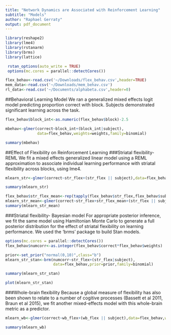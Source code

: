 ```yaml
---
title: "Network Dynamics are Associated with Reinforcement Learning"
subtitle: "Models"
author: "Raphael Gerraty"
output: pdf_document
---
```



```r
library(reshape2)
library(lme4)
library(rstanarm)
library(brms)
library(lattice)

 rstan_options(auto_write = TRUE)
 options(mc.cores = parallel::detectCores())

flex_behav<-read.csv('~/Downloads/flex_behav.csv',header=TRUE)
mem_data<-read.csv('~/Downloads/mem_behav.csv')
rl_data<-read.csv('~/Documents/alphabeta.csv',header=0)
```

##Behavioral Learning Model
We ran a generalized mixed effects logit model predicting proportion correct with block. Subjects demonstrated significant learning across the task.  

```r

flex_behav$block_int<-as.numeric(flex_behav$block)-2.5

mbehav<-glmer(correct~block_int+(block_int|subject),
              data=flex_behav,weights=weights,family=binomial)

summary(mbehav)
```

##Effect of Flexibility on Reinforcement Learning
###Striatal flexibility- REML
We fit a mixed effects generalized linear model using a REML approximation to associate individual learning performance with striatal flexibility across blocks, using lme4.

```r
mlearn_str<-glmer(correct~str_flex+(str_flex || subject),data=flex_behav,weights=weights,family=binomial)

summary(mlearn_str)

flex_behav$str_flex_mean<-rep(tapply(flex_behav$str_flex,flex_behav$subject,mean),each=4)
mlearn_str_mean<-glmer(correct~str_flex+str_flex_mean+(str_flex || subject),data=flex_behav,weights=weights,family=binomial)
summary(mlearn_str_mean)
```


###Striatal flexibility- Bayesian model
For appropriate posterior inference, we fit the same model using Hamiltonian Monte Carlo to generate a full posterior distribution for the effect of striatal flexibility on learning performance. We used the 'brms' package to build Stan models.

```r
options(mc.cores = parallel::detectCores())
flex_behav$numcorr<-as.integer(flex_behav$correct*flex_behav$weights)

prior<-set_prior("normal(0,10)",class="b")
mlearn_str_stan<-brm(numcorr~str_flex+(str_flex|subject),
                     data=flex_behav,prior=prior,family=binomial)

summary(mlearn_str_stan)

plot(mlearn_str_stan)
```

###Whole-brain flexibility
Because a global measure of flexibility has also been shown to relate to a number of cogitive processes (Bassett et al 2011, Braun et al 2015), we fit another mixed-effects model with this whole-brain metric as a predictor. 

```r
mlearn_wb<-glmer(correct~wb_flex+(wb_flex || subject),data=flex_behav,weights=weights,family=binomial)

summary(mlearn_wb)


```